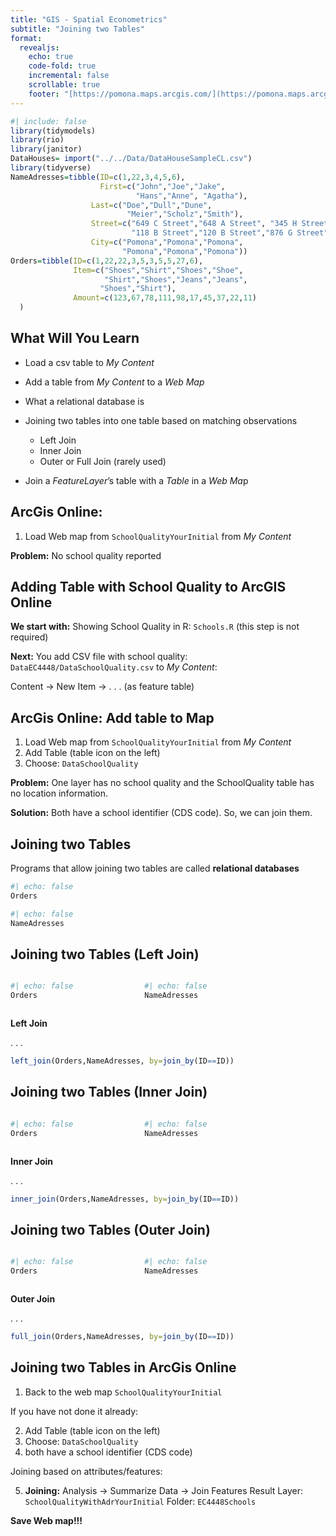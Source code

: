 ```yaml
---
title: "GIS - Spatial Econometrics"
subtitle: "Joining two Tables"
format: 
  revealjs:
    echo: true
    code-fold: true
    incremental: false
    scrollable: true
    footer: "[https://pomona.maps.arcgis.com/](https://pomona.maps.arcgis.com/)"
---
```


```r
#| include: false
library(tidymodels)
library(rio)
library(janitor)
DataHouses= import("../../Data/DataHouseSampleCL.csv")
library(tidyverse)
NameAdresses=tibble(ID=c(1,22,3,4,5,6),
                    First=c("John","Joe","Jake",
                            "Hans","Anne", "Agatha"),                   
                  Last=c("Doe","Dull","Dune",
                          "Meier","Scholz","Smith"),
                  Street=c("649 C Street","648 A Street", "345 H Street",
                           "118 B Street","120 B Street","876 G Street"),
                  City=c("Pomona","Pomona","Pomona", 
                         "Pomona","Pomona","Pomona"))
Orders=tibble(ID=c(1,22,22,3,5,3,5,5,27,6),
              Item=c("Shoes","Shirt","Shoes","Shoe",
                     "Shirt","Shoes","Jeans","Jeans",
                    "Shoes","Shirt"),
              Amount=c(123,67,78,111,98,17,45,37,22,11)
  )                    


```

## What Will You Learn {.scrollable}

- Load a csv table to *My Content*
- Add a table from *My Content* to a *Web Map*

- What a relational database is
- Joining two tables into one table based on matching observations
    - Left Join
    - Inner Join
    - Outer or Full Join (rarely used)
- Join a *FeatureLayer*'s table with a *Table* in a *Web Ma*p

## ArcGis Online: 

1.  Load  Web map from `SchoolQualityYourInitial` from *My Content*

**Problem:** No school quality reported

## Adding Table with School Quality to ArcGIS Online

**We start with:** Showing School Quality in R: `Schools.R` (this step is not required)

**Next:** You add CSV file with school quality:<br> `DataEC4448/DataSchoolQuality.csv` to *My Content*:

Content -\> New Item -\> . . . (as feature table)


## ArcGis Online: Add table to Map

1.  Load  Web map from `SchoolQualityYourInitial` from *My Content*
2.  Add Table (table icon on the left)
3.   Choose: `DataSchoolQuality`

**Problem:** One layer has no school quality and the SchoolQuality table has no location information.

**Solution:**  Both have a school identifier (CDS code). So, we can join them.



## Joining two Tables {.smaller .scrollable}

Programs that allow joining two tables are called **relational databases**

```r
#| echo: false
Orders
```

```r
#| echo: false
NameAdresses
```

## Joining two Tables (Left Join) {.smaller}

::: columns
::: {.column width="40%"}
```r
#| echo: false
Orders
```
:::

::: {.column width="60%"}
```r
#| echo: false
NameAdresses
```
:::
:::

**Left Join**

. . .

```r
left_join(Orders,NameAdresses, by=join_by(ID==ID))
```

## Joining two Tables (Inner Join) {.smaller}

::: columns
::: {.column width="40%"}
```r
#| echo: false
Orders
```
:::

::: {.column width="60%"}
```r
#| echo: false
NameAdresses
```
:::
:::

**Inner Join**

. . .

```r
inner_join(Orders,NameAdresses, by=join_by(ID==ID))
```

## Joining two Tables (Outer Join)

::: columns
::: {.column width="40%"}
```r
#| echo: false
Orders
```
:::

::: {.column width="60%"}
```r
#| echo: false
NameAdresses
```
:::
:::

**Outer Join**

. . .

```r
full_join(Orders,NameAdresses, by=join_by(ID==ID))
```



## Joining two Tables in ArcGis Online

1.  Back to the web map `SchoolQualityYourInitial`

If you have not done it already: 

2.  Add Table (table icon on the left)
3.   Choose: `DataSchoolQuality`
4.  both have a school identifier (CDS code)

Joining based on attributes/features:

5.  **Joining:** Analysis -\> Summarize Data -\> Join Features
Result Layer: `SchoolQualityWithAdrYourInitial` Folder: `EC4448Schools` 

**Save Web map!!!**
